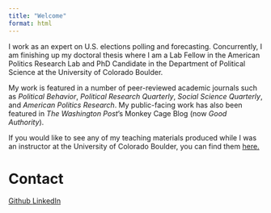 ---
title: "Welcome"
format: html
---

I work as an expert on U.S. elections polling and forecasting. Concurrently, I am finishing up my doctoral thesis where I am a Lab Fellow in the American Politics Research Lab and PhD Candidate in the Department of Political Science at the University of Colorado Boulder.

My work is featured in a number of peer-reviewed academic journals such as *Political Behavior*, *Political Research Quarterly*, *Social Science Quarterly*, and *American Politics Research*. My public-facing work has also been featured in *The Washington Post*'s Monkey Cage Blog (now *Good Authority*).

If you would like to see any of my teaching materials produced while I was an instructor at the University of Colorado Boulder, you can find them [here.](./teaching/index.qmd)

# Contact

<a class="button1" href="https://github.com/damoncharlesroberts">
    <i class="fa-brands fa-github"></i> Github
</a>
<a class="button1" href="https://www.linkedin.com/in/damon-roberts-00a08a197">
    <i class="fa-brands fa-linkedin"></i> LinkedIn
</a>
